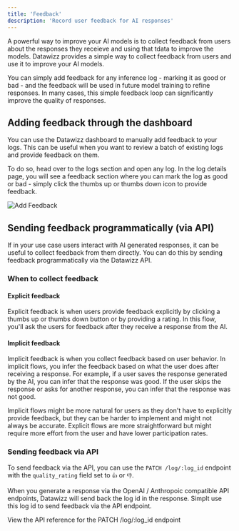 ```yaml
---
title: 'Feedback'
description: 'Record user feedback for AI responses'
---
```


A powerful way to improve your AI models is to collect feedback from users about the responses they receieve and using that tdata to improve the models. Datawizz provides a simple way to collect feedback from users and use it to improve your AI models.

You can simply add feedback for any inference log - marking it as good or bad - and the feedback will be used in future model training to refine responses. In many cases, this simple feedback loop can significantly improve the quality of responses.

## Adding feedback through the dashboard

You can use the Datawizz dashboard to manually add feedback to your logs. This can be useful when you want to review a batch of existing logs and provide feedback on them. 

To do so, head over to the logs section and open any log. In the log details page, you will see a feedback section where you can mark the log as good or bad - simply click the thumbs up or thumbs down icon to provide feedback.

![Add Feedback](/images/feedback/add-feedback-1.png)

## Sending feedback programmatically (via API)

If in your use case users interact with AI generated responses, it can be useful to collect feedback from them directly. You can do this by sending feedback programmatically via the Datawizz API.

### When to collect feedback

#### Explicit feedback

Explicit feedback is when users provide feedback explicitly by clicking a thumbs up or thumbs down button or by providing a rating. In this flow, you'll ask the users for feedback after they receive a response from the AI.

#### Implicit feedback

Implicit feedback is when you collect feedback based on user behavior. In implicit flows, you infer the feedback based on what the user does after receiving a response. For example, if a user saves the response generated by the AI, you can infer that the response was good. If the user skips the response or asks for another response, you can infer that the response was not good.

Implicit flows might be more natural for users as they don't have to explicitly provide feedback, but they can be harder to implement and might not always be accurate. Explicit flows are more straightforward but might require more effort from the user and have lower participation rates.

### Sending feedback via API

To send feedback via the API, you can use the `PATCH /log/:log_id` endpoint with the `quality_rating` field set to `👍` or `👎`. 

When you generate a response via the OpenAI / Anthropoic compatible API endpoints, Datawizz will send back the log id in the response. Simplt use this log id to send feedback via the API endpoint.

<Card title="PATCH /log/:log_id" icon="link" href="/api-reference/endpoint/patch_log">
  View the API reference for the PATCH /log/:log_id endpoint
</Card>